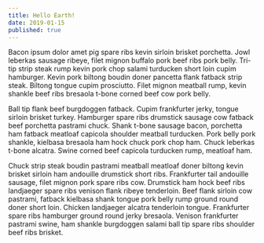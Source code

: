 ```yaml
---
title: Hello Earth!
date: 2019-01-15
published: true
---
```


Bacon ipsum dolor amet pig spare ribs kevin sirloin brisket porchetta. Jowl leberkas sausage ribeye, filet mignon buffalo pork beef ribs pork belly. Tri-tip strip steak rump kevin pork chop salami turducken short loin cupim hamburger. Kevin pork biltong boudin doner pancetta flank fatback strip steak. Biltong tongue cupim prosciutto. Filet mignon meatball rump, kevin shankle beef ribs bresaola t-bone corned beef cow pork belly.

Ball tip flank beef burgdoggen fatback. Cupim frankfurter jerky, tongue sirloin brisket turkey. Hamburger spare ribs drumstick sausage cow fatback beef porchetta pastrami chuck. Shank t-bone sausage bacon, porchetta ham fatback meatloaf capicola shoulder meatball turducken. Pork belly pork shankle, kielbasa bresaola ham hock chuck pork chop ham. Chuck leberkas t-bone alcatra. Swine corned beef capicola turducken rump, meatloaf ham.

Chuck strip steak boudin pastrami meatball meatloaf doner biltong kevin brisket sirloin ham andouille drumstick short ribs. Frankfurter tail andouille sausage, filet mignon pork spare ribs cow. Drumstick ham hock beef ribs landjaeger spare ribs venison flank ribeye tenderloin. Beef flank sirloin cow pastrami, fatback kielbasa shank tongue pork belly rump ground round doner short loin. Chicken landjaeger alcatra tenderloin tongue. Frankfurter spare ribs hamburger ground round jerky bresaola. Venison frankfurter pastrami swine, ham shankle burgdoggen salami ball tip spare ribs shoulder beef ribs brisket.
